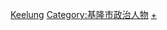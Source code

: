 {{Catnav|頁面分類|地理|国家|亚洲国家|中華民國|中華民國行政區劃|基隆市}}
{{Catnav|頁面分類|地理|国家|亚洲国家|中華民國|中華民國民意代表}}
{{Catnav|頁面分類|历史|各國歷史|台灣歷史|台灣戰後時期|台灣戰後時期人物|台灣戰後時期政治人物|中華民國民意代表}}
{{Catnav|頁面分類|历史|各國歷史|台灣歷史|台灣人 (依時代區分)|台灣戰後時期人物|台灣戰後時期政治人物|中華民國民意代表}}
{{Catnav|頁面分類|人物|各國人物|台灣人|台灣人 (依時代區分)|台灣戰後時期人物|台灣戰後時期政治人物|中華民國民意代表}}


[[Category:臺灣各地縣市議員|Keelung]]
[[Category:基隆市政治人物|Category:基隆市政治人物]]
[[Category:基隆市議會|+]]